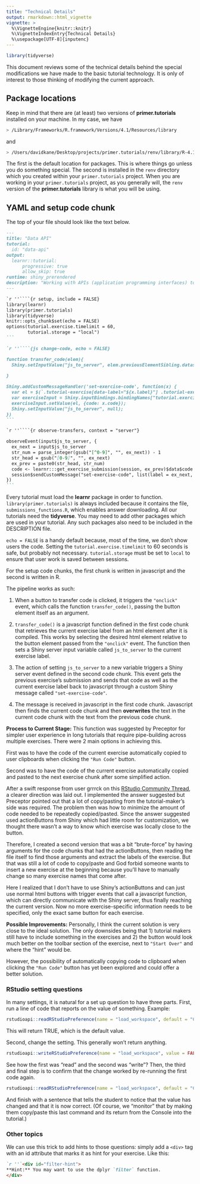 ```yaml
---
title: "Technical Details"
output: rmarkdown::html_vignette
vignette: >
  %\VignetteEngine{knitr::knitr}
  %\VignetteIndexEntry{Technical Details}
  %\usepackage[UTF-8]{inputenc}
---
```


```r
library(tidyverse)
```

This document reviews some of the technical details behind the special modifications we have made to the basic tutorial technology. It is only of interest to those thinking of modifying the current approach.

## Package locations

Keep in mind that there are (at least) two versions of **primer.tutorials** installed on your machine. In my case, we have

```bash
> /Library/Frameworks/R.framework/Versions/4.1/Resources/library
```

and

```bash
> /Users/davidkane/Desktop/projects/primer.tutorials/renv/library/R-4.1/x86_64-apple-darwin17.0/primer.tutorials
```

The first is the default location for packages. This is where things go unless you do something special. The second is installed in the `renv` directory which you created within your `primer.tutorials` project. When you are working in your `primer.tutorials` project, as you generally will, the `renv` version of the **primer.tutorials** library is what you will be using.

## YAML and setup code chunk

The top of your file should look like the text below.

````markdown
---
title: "Data API"
tutorial:
  id: "data-api"
output:
  learnr::tutorial:
      progressive: true
      allow_skip: true
runtime: shiny_prerendered
description: "Working with APIs (application programming interfaces) to download data."
---

`r ''````{r setup, include = FALSE}
library(learnr)
library(primer.tutorials)
library(tidyverse)
knitr::opts_chunk$set(echo = FALSE)
options(tutorial.exercise.timelimit = 60, 
        tutorial.storage = "local") 
```

`r ''````{js change-code, echo = FALSE}

function transfer_code(elem){
  Shiny.setInputValue("js_to_server", elem.previousElementSibling.dataset.label);
  
}

Shiny.addCustomMessageHandler('set-exercise-code', function(x) {
  var el = $(`.tutorial-exercise[data-label="${x.label}"] .tutorial-exercise-code-editor`)
  var exerciseInput = Shiny.inputBindings.bindingNames["tutorial.exerciseInput"].binding
  exerciseInput.setValue(el, {code: x.code});
  Shiny.setInputValue("js_to_server", null);
})
```

`r ''````{r observe-transfers, context = "server"}

observeEvent(input$js_to_server, {
  ex_next = input$js_to_server
  str_num = parse_integer(gsub("[^0-9]", "", ex_next)) - 1
  str_head = gsub("[0-9]", "", ex_next)
  ex_prev = paste0(str_head, str_num)
  code <- learnr:::get_exercise_submission(session, ex_prev)$data$code %>% trimws()
  session$sendCustomMessage("set-exercise-code", list(label = ex_next, code = code))
})
```
````

Every tutorial must load the **learnr** package in order to function. `library(primer.tutorials)` is always included because it contains the file, `submissions_functions.R`, which enables answer downloading. All our tutorials need the **tidyverse**. You may need to add other packages which are used in your tutorial. Any such packages also need to be included in the DESCRIPTION file.

`echo = FALSE` is a handy default because, most of the time, we don't show users the code. Setting the `tutorial.exercise.timelimit` to 60 seconds is safe, but probably not necessary. `tutorial.storage` must be set to `local` to ensure that user work is saved between sessions.


For the setup code chunks, the first chunk is written in javascript and the second is written in R.

The pipeline works as such:

1. When a button to transfer code is clicked, it triggers the `"onclick"` event, which calls the function `transfer_code()`, passing the button element itself as an argument.

2. `transfer_code()` is a javascript function defined in the first code chunk that retrieves the current exercise label from an html element after it is compiled. This works by selecting the desired html element relative to the button element passed from the `"onclick"` event. The function then sets a Shiny server input variable called `js_to_server` to the current exercise label.

3. The action of setting `js_to_server` to a new variable triggers a Shiny server event defined in the second code chunk. This event gets the previous exercise's submission and sends that code as well as the current exercise label back to javascript through a custom Shiny message called `"set-exercise-code"`.

4. The message is received in javascript in the first code chunk. Javascript then finds the current code chunk and then **overwrites** the text in the current code chunk with the text from the previous code chunk.

**Process to Current Stage:**
This function was suggested by Preceptor for simpler user experience in long tutorials that require pipe-building across multiple exercises. There were 2 main options in achieving this.

First was to have the code of the current exercise automatically copied to user clipboards when clicking the `"Run Code"` button.

Second was to have the code of the current exercise automatically copied and pasted to the next exercise chunk after some simplified action.

After a swift response from user grrrck on this [RStudio Community Thread](https://community.rstudio.com/t/learnr-clipboard-extension/107812), a clearer direction was laid out. I implemented the answer suggested but Preceptor pointed out that a lot of copy/pasting from the tutorial-maker's side was required. The problem then was how to minimize the amount of code needed to be repeatedly copied/pasted. Since the answer suggested used actionButtons from Shiny which had little room for customization, we thought there wasn't a way to know which exercise was locally close to the button.

Therefore, I created a second version that was a bit "brute-force" by having arguments for the code chunks that had the actionButtons, then reading the file itself to find those arguments and extract the labels of the exercise. But that was still a lot of code to copy/paste and God forbid someone wants to insert a new exercise at the beginning because you'll have to manually change so many exercise names that come after.

Here I realized that I don't have to use Shiny's actionButtons and can just use normal html buttons with trigger events that call a javascript function, which can directly communicate with the Shiny server, thus finally reaching the current version. Now no more exercise-specific information needs to be specified, only the exact same button for each exercise.

**Possible Improvements:**
Personally, I think the current solution is very close to the ideal solution. The only downsides being that 1) tutorial makers still have to include something in the exercises and 2) the button would look much better on the toolbar section of the exercise, next to `"Start Over"` and where the "hint" would be.

However, the possibility of automatically copying code to clipboard when clicking the `"Run Code"` button has yet been explored and could offer a better solution.

### RStudio setting questions

In many settings, it is natural for a set up question to have three parts. First, run a line of code that reports on the value of something. Example:


```r
rstudioapi::readRStudioPreference(name = "load_workspace", default = "Code failed.")
```

This will return TRUE, which is the default value. 

Second, change the setting. This generally won't return anything.


```r
rstudioapi::writeRStudioPreference(name = "load_workspace", value = FALSE)
```


See how the first was "read" and the second was "write"? Then, the third and final step is to confirm that the change worked by re-running the first code again.

```r
rstudioapi::readRStudioPreference(name = "load_workspace", default = "Code failed.")
```

And finish with a sentence that tells the student to notice that the value has changed and that it is now correct. (Of course, we "monitor" that by making them copy/paste this last command and its return from the Console into the tutorial.)

### Other topics

We can use this trick to add hints to those questions: simply add a `<div>` tag with an id attribute that marks it as hint for your exercise. Like this:

````markdown
`r ''`<div id="filter-hint">
**Hint:** You may want to use the dplyr `filter` function.
</div>
````


